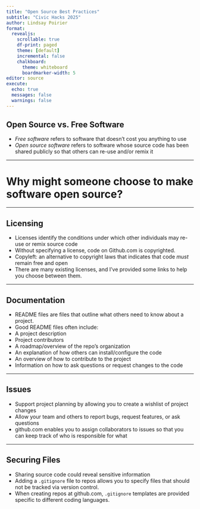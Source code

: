 ```yaml
---
title: "Open Source Best Practices"
subtitle: "Civic Hacks 2025"
author: Lindsay Poirier
format: 
  revealjs:
    scrollable: true
    df-print: paged
    theme: [default]
    incremental: false
    chalkboard:
      theme: whiteboard
      boardmarker-width: 5
editor: source
execute:
  echo: true
  messages: false
  warnings: false
---
```


## Open Source vs. Free Software

-   *Free software* refers to software that doesn't cost you anything to use
-   *Open source software* refers to software whose source code has been shared publicly so that others can re-use and/or remix it

------------------------------------------------------------------------

# Why might someone choose to make software open source?

------------------------------------------------------------------------

## Licensing

-   Licenses identify the conditions under which other individuals may re-use or remix source code
-   Without specifying a license, code on Github.com is copyrighted. 
-   Copyleft: an alternative to copyright laws that indicates that code *must* remain free and open
-   There are many existing licenses, and I've provided some links to help you choose between them.

------------------------------------------------------------------------

## Documentation

-   README files are files that outline what others need to know about a project.
-   Good README files often include:
  -   A project description
  -   Project contributors
  -   A roadmap/overview of the repo's organization
  -   An explanation of how others can install/configure the code
  -   An overview of how to contribute to the project
  -   Information on how to ask questions or request changes to the code
  


------------------------------------------------------------------------

## Issues

- Support project planning by allowing you to create a wishlist of project changes
- Allow your team and others to report bugs, request features, or ask questions
- github.com enables you to assign collaborators to issues so that you can keep track of who is responsible for what

------------------------------------------------------------------------

## Securing Files

-   Sharing source code could reveal sensitive information 
-   Adding a `.gitignore` file to repos allows you to specify files that should not be tracked via version control. 
-   When creating repos at github.com, `.gitignore` templates are provided specific to different coding languages.

